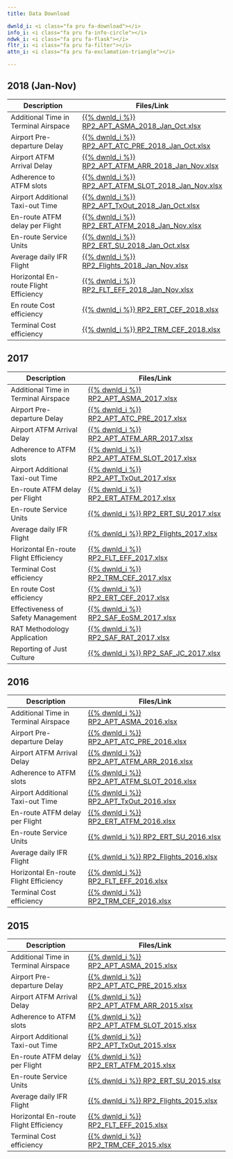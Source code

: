 ```yaml
---
title: Data Download

dwnld_i: <i class="fa pru fa-download"></i>
info_i: <i class="fa pru fa-info-circle"></i>
ndwk_i: <i class="fa pru fa-flask"></i>
fltr_i: <i class="fa pru fa-filter"></i>
attn_i: <i class="fa pru fa-exclamation-triangle"></i>

---
```


## 2018 (Jan-Nov)

| Description                           |  Files/Link                                                           |
|---------------------------------------|-----------------------------------------------------------------------|
| Additional Time in Terminal Airspace  | [{{% dwnld_i %}} RP2_APT_ASMA_2018_Jan_Oct.xlsx][RP2_APT_ASMA_2018]           |
| Airport Pre-departure Delay           | [{{% dwnld_i %}} RP2_APT_ATC_PRE_2018_Jan_Oct.xlsx][RP2_APT_ATC_PRE_2018]     |
| Airport ATFM Arrival Delay            | [{{% dwnld_i %}} RP2_APT_ATFM_ARR_2018_Jan_Nov.xlsx][RP2_APT_ATFM_ARR_2018]   |
| Adherence to ATFM slots               | [{{% dwnld_i %}} RP2_APT_ATFM_SLOT_2018_Jan_Nov.xlsx][RP2_APT_ATFM_SLOT_2018] |
| Airport Additional Taxi-out Time      | [{{% dwnld_i %}} RP2_APT_TxOut_2018_Jan_Oct.xlsx][RP2_APT_TxOut_2018]         |
| En-route ATFM delay per Flight        | [{{% dwnld_i %}} RP2_ERT_ATFM_2018_Jan_Nov.xlsx][RP2_ERT_ATFM_2018]           |
| En-route Service Units                | [{{% dwnld_i %}} RP2_ERT_SU_2018_Jan_Oct.xlsx][RP2_ERT_SU_2018]               |
| Average daily IFR Flight              | [{{% dwnld_i %}} RP2_Flights_2018_Jan_Nov.xlsx][RP2_Flights_2018]             |
| Horizontal En-route Flight Efficiency | [{{% dwnld_i %}} RP2_FLT_EFF_2018_Jan_Nov.xlsx][RP2_FLT_EFF_2018]             |
| En route Cost efficiency              | [{{% dwnld_i %}} RP2_ERT_CEF_2018.xlsx][RP2_ERT_CEF_2018]             |
| Terminal Cost efficiency              | [{{% dwnld_i %}} RP2_TRM_CEF_2018.xlsx][RP2_TRM_CEF_2018]             |


[RP2_APT_ASMA_2018]:      /download/2018/RP2_APT_ASMA_2018_Jan_Oct.xlsx
[RP2_APT_ATC_PRE_2018]:   /prudata/dashboard/download/2018/RP2_APT_ATC_PRE_2018_Jan_Oct.xlsx
[RP2_APT_ATFM_ARR_2018]:  /prudata/dashboard/download/2018/RP2_APT_ATFM_ARR_2018_Jan_Nov.xlsx
[RP2_APT_ATFM_SLOT_2018]: /prudata/dashboard/download/2018/RP2_APT_ATFM_SLOT_2018_Jan_Nov.xlsx
[RP2_APT_TxOut_2018]:     /prudata/dashboard/download/2018/RP2_APT_TxOut_2018_Jan_Oct.xlsx
[RP2_ERT_ATFM_2018]:      /prudata/dashboard/download/2018/RP2_ERT_ATFM_2018_Jan_Nov.xlsx
[RP2_ERT_SU_2018]:        /prudata/dashboard/download/2018/RP2_ERT_SU_2018_Jan_Oct.xlsx
[RP2_Flights_2018]:       /prudata/dashboard/download/2018/RP2_Flights_2018_Jan_Nov.xlsx
[RP2_FLT_EFF_2018]:       /prudata/dashboard/download/2018/RP2_FLT_EFF_2018_Jan_Nov.xlsx
[RP2_ERT_CEF_2018]:       /prudata/dashboard/download/2018/RP2_ERT_CEF_2018.xlsx
[RP2_TRM_CEF_2018]:       /prudata/dashboard/download/2018/RP2_TRM_CEF_2018.xlsx


## 2017

| Description                           |  Files/Link                                                           |
|---------------------------------------|-----------------------------------------------------------------------|
| Additional Time in Terminal Airspace  | [{{% dwnld_i %}} RP2_APT_ASMA_2017.xlsx][RP2_APT_ASMA_2017]           |
| Airport Pre-departure Delay           | [{{% dwnld_i %}} RP2_APT_ATC_PRE_2017.xlsx][RP2_APT_ATC_PRE_2017]     |
| Airport ATFM Arrival Delay            | [{{% dwnld_i %}} RP2_APT_ATFM_ARR_2017.xlsx][RP2_APT_ATFM_ARR_2017]   |
| Adherence to ATFM slots               | [{{% dwnld_i %}} RP2_APT_ATFM_SLOT_2017.xlsx][RP2_APT_ATFM_SLOT_2017] |
| Airport Additional Taxi-out Time      | [{{% dwnld_i %}} RP2_APT_TxOut_2017.xlsx][RP2_APT_TxOut_2017]         |
| En-route ATFM delay per Flight        | [{{% dwnld_i %}} RP2_ERT_ATFM_2017.xlsx][RP2_ERT_ATFM_2017]           |
| En-route Service Units                | [{{% dwnld_i %}} RP2_ERT_SU_2017.xlsx][RP2_ERT_SU_2017]               |
| Average daily IFR Flight              | [{{% dwnld_i %}} RP2_Flights_2017.xlsx][RP2_Flights_2017]             |
| Horizontal En-route Flight Efficiency | [{{% dwnld_i %}} RP2_FLT_EFF_2017.xlsx][RP2_FLT_EFF_2017]             |
| Terminal Cost efficiency              | [{{% dwnld_i %}} RP2_TRM_CEF_2017.xlsx][RP2_TRM_CEF_2017]             |
| En route Cost efficiency              | [{{% dwnld_i %}} RP2_ERT_CEF_2017.xlsx][RP2_ERT_CEF_2017]             |
| Effectiveness of Safety Management    | [{{% dwnld_i %}} RP2_SAF_EoSM_2017.xlsx][RP2_SAF_EoSM_2017]           |
| RAT Methodology Application           | [{{% dwnld_i %}} RP2_SAF_RAT_2017.xlsx][RP2_SAF_RAT_2017]             |
| Reporting of Just Culture             | [{{% dwnld_i %}} RP2_SAF_JC_2017.xlsx][RP2_SAF_JC_2017]               |


[RP2_APT_ASMA_2017]:      /prudata/dashboard/download/2017/RP2_APT_ASMA_2017.xlsx
[RP2_APT_ATC_PRE_2017]:   /prudata/dashboard/download/2017/RP2_APT_ATC_PRE_2017.xlsx
[RP2_APT_ATFM_ARR_2017]:  /prudata/dashboard/download/2017/RP2_APT_ATFM_ARR_2017.xlsx
[RP2_APT_ATFM_SLOT_2017]: /prudata/dashboard/download/2017/RP2_APT_ATFM_SLOT_2017.xlsx
[RP2_APT_TxOut_2017]:     /prudata/dashboard/download/2017/RP2_APT_TxOut_2017.xlsx
[RP2_ERT_ATFM_2017]:      /prudata/dashboard/download/2017/RP2_ERT_ATFM_2017.xlsx
[RP2_ERT_SU_2017]:        /prudata/dashboard/download/2017/RP2_ERT_SU_2017.xlsx
[RP2_Flights_2017]:       /prudata/dashboard/download/2017/RP2_Flights_2017.xlsx
[RP2_FLT_EFF_2017]:       /prudata/dashboard/download/2017/RP2_FLT_EFF_2017.xlsx
[RP2_TRM_CEF_2017]:       /prudata/dashboard/download/2017/RP2_TRM_CEF_2017.xlsx
[RP2_ERT_CEF_2017]:        /prudata/dashboard/download/2017/RP2_ERT_CEF_2017.xlsx
[RP2_SAF_EoSM_2017]:      /prudata/dashboard/download/2017/RP2_SAF_EoSM_2017.xlsx
[RP2_SAF_RAT_2017]:       /prudata/dashboard/download/2017/RP2_SAF_RAT_2017.xlsx
[RP2_SAF_JC_2017]:        /prudata/dashboard/download/2017/RP2_SAF_JC_2017.xlsx



## 2016

| Description                           |  Files/Link                                                           |
|---------------------------------------|-----------------------------------------------------------------------|
| Additional Time in Terminal Airspace  | [{{% dwnld_i %}} RP2_APT_ASMA_2016.xlsx][RP2_APT_ASMA_2016]           |
| Airport Pre-departure Delay           | [{{% dwnld_i %}} RP2_APT_ATC_PRE_2016.xlsx][RP2_APT_ATC_PRE_2016]     |
| Airport ATFM Arrival Delay            | [{{% dwnld_i %}} RP2_APT_ATFM_ARR_2016.xlsx][RP2_APT_ATFM_ARR_2016]   |
| Adherence to ATFM slots               | [{{% dwnld_i %}} RP2_APT_ATFM_SLOT_2016.xlsx][RP2_APT_ATFM_SLOT_2016] |
| Airport Additional Taxi-out Time      | [{{% dwnld_i %}} RP2_APT_TxOut_2016.xlsx][RP2_APT_TxOut_2016]         |
| En-route ATFM delay per Flight        | [{{% dwnld_i %}} RP2_ERT_ATFM_2016.xlsx][RP2_ERT_ATFM_2016]           |
| En-route Service Units                | [{{% dwnld_i %}} RP2_ERT_SU_2016.xlsx][RP2_ERT_SU_2016]               |
| Average daily IFR Flight              | [{{% dwnld_i %}} RP2_Flights_2016.xlsx][RP2_Flights_2016]             |
| Horizontal En-route Flight Efficiency | [{{% dwnld_i %}} RP2_FLT_EFF_2016.xlsx][RP2_FLT_EFF_2016]             |
| Terminal Cost efficiency              | [{{% dwnld_i %}} RP2_TRM_CEF_2016.xlsx][RP2_TRM_CEF_2016]             |


[RP2_APT_ASMA_2016]:      /prudata/dashboard/download/2016/RP2_APT_ASMA_2016.xlsx
[RP2_APT_ATC_PRE_2016]:   /prudata/dashboard/download/2016/RP2_APT_ATC_PRE_2016.xlsx
[RP2_APT_ATFM_ARR_2016]:  /prudata/dashboard/download/2016/RP2_APT_ATFM_ARR_2016.xlsx
[RP2_APT_ATFM_SLOT_2016]: /prudata/dashboard/download/2016/RP2_APT_ATFM_SLOT_2016.xlsx
[RP2_APT_TxOut_2016]:     /prudata/dashboard/download/2016/RP2_APT_TxOut_2016.xlsx
[RP2_ERT_ATFM_2016]:      /prudata/dashboard/download/2016/RP2_ERT_ATFM_2016.xlsx
[RP2_ERT_SU_2016]:        /prudata/dashboard/download/2016/RP2_ERT_SU_2016.xlsx
[RP2_Flights_2016]:       /prudata/dashboard/download/2016/RP2_Flights_2016.xlsx
[RP2_FLT_EFF_2016]:       /prudata/dashboard/download/2016/RP2_FLT_EFF_2016.xlsx
[RP2_TRM_CEF_2016]:       /prudata/dashboard/download/2016/RP2_TRM_CEF_2016.xlsx



## 2015

| Description                           |  Files/Link                                                           |
|---------------------------------------|-----------------------------------------------------------------------|
| Additional Time in Terminal Airspace  | [{{% dwnld_i %}} RP2_APT_ASMA_2015.xlsx][RP2_APT_ASMA_2015]           |
| Airport Pre-departure Delay           | [{{% dwnld_i %}} RP2_APT_ATC_PRE_2015.xlsx][RP2_APT_ATC_PRE_2015]     |
| Airport ATFM Arrival Delay            | [{{% dwnld_i %}} RP2_APT_ATFM_ARR_2015.xlsx][RP2_APT_ATFM_ARR_2015]   |
| Adherence to ATFM slots               | [{{% dwnld_i %}} RP2_APT_ATFM_SLOT_2015.xlsx][RP2_APT_ATFM_SLOT_2015] |
| Airport Additional Taxi-out Time      | [{{% dwnld_i %}} RP2_APT_TxOut_2015.xlsx][RP2_APT_TxOut_2015]         |
| En-route ATFM delay per Flight        | [{{% dwnld_i %}} RP2_ERT_ATFM_2015.xlsx][RP2_ERT_ATFM_2015]           |
| En-route Service Units                | [{{% dwnld_i %}} RP2_ERT_SU_2015.xlsx][RP2_ERT_SU_2015]               |
| Average daily IFR Flight              | [{{% dwnld_i %}} RP2_Flights_2015.xlsx][RP2_Flights_2015]             |
| Horizontal En-route Flight Efficiency | [{{% dwnld_i %}} RP2_FLT_EFF_2015.xlsx][RP2_FLT_EFF_2015]             |
| Terminal Cost efficiency              | [{{% dwnld_i %}} RP2_TRM_CEF_2015.xlsx][RP2_TRM_CEF_2015]             |


[RP2_APT_ASMA_2015]:      ../download/2015/RP2_APT_ASMA_2015.xlsx
[RP2_APT_ATC_PRE_2015]:   ../download/2015/RP2_APT_ATC_PRE_2015.xlsx
[RP2_APT_ATFM_ARR_2015]:  ../download/2015/RP2_APT_ATFM_ARR_2015.xlsx
[RP2_APT_ATFM_SLOT_2015]: ../download/2015/RP2_APT_ATFM_SLOT_2015.xlsx
[RP2_APT_TxOut_2015]:     ../download/2015/RP2_APT_TxOut_2015.xlsx
[RP2_ERT_ATFM_2015]:      ../download/2015/RP2_ERT_ATFM_2015.xlsx
[RP2_ERT_SU_2015]:        ../download/2015/RP2_ERT_SU_2015.xlsx
[RP2_Flights_2015]:       ../download/2015/RP2_Flights_2015.xlsx
[RP2_FLT_EFF_2015]:       ../download/2015/RP2_FLT_EFF_2015.xlsx
[RP2_TRM_CEF_2015]:       ../download/2015/RP2_TRM_CEF_2015.xlsx
